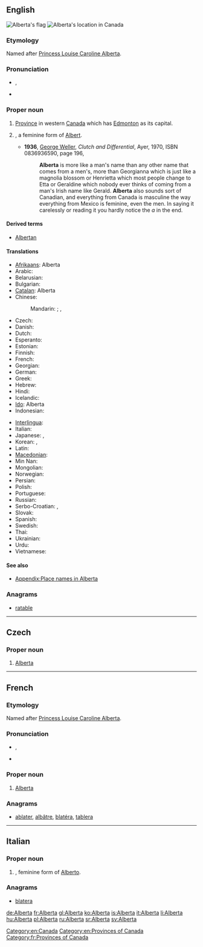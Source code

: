 ==English==
{{wikipedia}}
[[Image:Flag of Alberta.svg|thumb|Alberta's flag]]
[[Image:AB-Canada-province.png|thumb|Alberta's location in Canada]]

===Etymology===
Named after [[w:Princess Louise, Duchess of Argyll|Princess Louise Caroline Alberta]].

===Pronunciation===
* {{a|UK}} {{IPA|/ˌælˈbɜː(ɹ).tə/}}, {{SAMPA|/%{l%b3:(r).t@/}}
* {{audio|en-ca-Alberta.ogg|Audio (CA)}}

===Proper noun===
{{en-proper noun}}

# [[province|Province]] in western [[Canada]] which has [[Edmonton]] as its capital.
# {{given name|female|from=Germanic}}, a feminine form of [[Albert]].
#* '''1936''', [[w:George Weller|George Weller]], ''Clutch and Differential'', Ayer, 1970, ISBN 0836936590, page 196,
#*: '''Alberta''' is more like a man's name than any other name that comes from a men's, more than Georgianna which is just like a magnolia blossom or Henrietta which most people change to Etta or Geraldine which nobody ever thinks of coming from a man's Irish name like Gerald. '''Alberta''' also sounds sort of Canadian, and everything from Canada is masculine the way everything from Mexico is feminine, even the men. In saying it carelessly or reading it you hardly notice the ''a'' in the end. 

====Derived terms====
* [[Albertan]]

====Translations====
{{trans-top|province}}
* [[Afrikaans]]: Alberta
* Arabic: {{t|ar|ألبرتا|f|tr='albirta}}
* Belarusian: {{t|be|Альберта|f|tr=Al'bérta|xs=Belarusian}}
* Bulgarian: {{t|bg|Алберта|f|tr=Albérta}}
* [[Catalan]]: Alberta
* Chinese:
*: Mandarin: {{t|cmn|艾伯塔|tr=Àibótǎ|sc=Hani}};  {{qualifier|Taiwan}} {{t|cmn|亞伯達|sc=Hani}},  {{t|cmn|亚伯达|tr=Yàbódá|sc=Hani}}
* Czech: {{t-|cs|Alberta|f}}
* Danish: {{t-|da|Alberta}}
* Dutch: {{t-|nl|Alberta}}
* Esperanto: {{t-|eo|Alberto|xs=Esperanto}}
* Estonian: {{t-|et|Alberta}}
* Finnish: {{t-|fi|Alberta}}
* French: {{t+|fr|Alberta|f}}
* Georgian: {{t|ka|ალბერტა|tr=alberta|sc=Geor|xs=Georgian}}
* German: {{t+|de|Alberta|n}}
* Greek: {{t-|el|Αλμπέρτα|f|tr=Albérta}}
* Hebrew: {{t|he|אלברטה}}
* Hindi: {{t|hi|अलबर्टा|tr=albarṭā|xs=Hindi}}
* Icelandic: {{t+|is|Alberta}}
* [[Ido]]: Alberta
* Indonesian: {{t-|id|Alberta|xs=Indonesian}}
{{trans-mid}}
* [[Interlingua]]: {{t-|ia|Alberta|xs=Interlingua}}
* Italian: {{t+|it|Alberta|f}}
* Japanese: {{t|ja|アルバータ|tr=Arubāta}},  {{t|ja|アルバータ州|tr=Arubāta-shū}}
* Korean: {{t|ko|앨버타|tr=Aelbeota|sc=Hang}},  {{t|ko|앨버타 주|tr=Aelbeota ju|sc=Hang}}
* Latin: {{t-|la|Alberta}}
* [[Macedonian]]: {{t|mk|Алберта|f|tr=Albérta}}
* Min Nan: {{t-|nan|Alberta|xs=Min Nan}}
* Mongolian: {{t|mn|Альберта|tr=Al'bérta|sc=Cyrl|xs=Mongolian}}
* Norwegian: {{t-|no|Alberta}}
* Persian: {{t|fa|آلبرتا}}
* Polish: {{t+|pl|Alberta|f}}
* Portuguese: {{t-|pt|Alberta}}
* Russian: {{t|ru|Альберта|f|tr=Al'bérta}}
* Serbo-Croatian: {{t|sh|Алберта|f|sc=Cyrl|xs=Serbo-Croatian}},  {{t|sh|Alberta|f|xs=Serbo-Croatian}}
* Slovak: {{t-|sk|Alberta|f}}
* Spanish: {{t-|es|Alberta|f}}
* Swedish: {{t+|sv|Alberta}}
* Thai: {{t|th|รัฐแอลเบอร์ตา}}
* Ukrainian: {{t|uk|Альберта|f|tr=Al'bérta|xs=Ukrainian}}
* Urdu: {{t|ur|البرٹا|tr=albarṭā|xs=Urdu}}
* Vietnamese: {{t-|vi|Alberta|xs=Vietnamese}}
{{trans-bottom}}

====See also====
* [[Appendix:Place names in Alberta]]

===Anagrams===
* [[ratable#English|ratable]]
[[Category:en:Canada]]
[[Category:en:Provinces of Canada]]

----

==Czech==

===Proper noun===
{{cs-proper noun|g=f}}

# [[#English|Alberta]]

----

==French==

===Etymology===
Named after [[w:Princess Louise, Duchess of Argyll|Princess Louise Caroline Alberta]]. 

===Pronunciation===
* {{IPA|/al.bɛʁ.ta/|lang=fr}}, {{X-SAMPA|/al.bER.ta/}}
* {{rhymes|a|lang=fr}}

===Proper noun===
{{fr-proper noun|f}}

# [[#English|Alberta]]

===Anagrams===
* [[ablater#French|ablater]], [[albâtre#French|albâtre]], [[blatéra#French|blatéra]], [[tablera#French|tablera]]
[[Category:fr:Provinces of Canada]]
----

==Italian==

===Proper noun===
{{it-proper noun|g=f}}

# {{given name|female|lang=it}}, feminine form of [[Alberto]].

===Anagrams===
* [[blatera#Italian|blatera]]

[[de:Alberta]]
[[fr:Alberta]]
[[gl:Alberta]]
[[ko:Alberta]]
[[is:Alberta]]
[[it:Alberta]]
[[li:Alberta]]
[[hu:Alberta]]
[[pl:Alberta]]
[[ru:Alberta]]
[[sr:Alberta]]
[[sv:Alberta]]